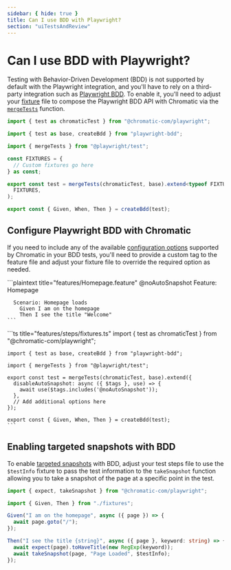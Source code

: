 ```yaml
---
sidebar: { hide: true }
title: Can I use BDD with Playwright?
section: "uiTestsAndReview"
---
```



# Can I use BDD with Playwright?

Testing with Behavior-Driven Development (BDD) is not supported by default with the Playwright integration, and you'll have to rely on a third-party integration such as [Playwright BDD](https://github.com/vitalets/playwright-bdd). To enable it, you'll need to adjust your [fixture](https://vitalets.github.io/playwright-bdd/#/getting-started/add-fixtures) file to compose the Playwright BDD API with Chromatic via the [`mergeTests`](https://playwright.dev/docs/test-fixtures#combine-custom-fixtures-from-multiple-modules) function.

```ts title="features/steps/fixtures.ts"
import { test as chromaticTest } from "@chromatic-com/playwright";

import { test as base, createBdd } from "playwright-bdd";

import { mergeTests } from "@playwright/test";

const FIXTURES = {
  // Custom fixtures go here
} as const;

export const test = mergeTests(chromaticTest, base).extend<typeof FIXTURES>(
  FIXTURES,
);

export const { Given, When, Then } = createBdd(test);
```

## Configure Playwright BDD with Chromatic

If you need to include any of the available [configuration options](/docs/playwright/configure/) supported by Chromatic in your BDD tests, you'll need to provide a custom tag to the feature file and adjust your fixture file to override the required option as needed.

<Tabs>
  <TabItem label="feature">
    ```plaintext title="features/Homepage.feature"
    @noAutoSnapshot
    Feature: Homepage

      Scenario: Homepage loads
        Given I am on the homepage
        Then I see the title "Welcome"
    ```

  </TabItem>
    <TabItem label="steps">
    ```ts title="features/steps/fixtures.ts"
    import { test as chromaticTest } from "@chromatic-com/playwright";

    import { test as base, createBdd } from "playwright-bdd";

    import { mergeTests } from "@playwright/test";

    export const test = mergeTests(chromaticTest, base).extend({
      disableAutoSnapshot: async ({ $tags }, use) => {
        await use($tags.includes('@noAutoSnapshot'));
      },
      // Add additional options here
    });

    export const { Given, When, Then } = createBdd(test);
    ```

  </TabItem>
</Tabs>

## Enabling targeted snapshots with BDD

To enable [targeted snapshots](/docs/playwright/targeted-snapshots) with BDD, adjust your test steps file to use the `$testInfo` fixture to pass the test information to the `takeSnapshot` function allowing you to take a snapshot of the page at a specific point in the test.

```ts title="features/steps/Homepage.steps.ts"
import { expect, takeSnapshot } from "@chromatic-com/playwright";

import { Given, Then } from "./fixtures";

Given("I am on the homepage", async ({ page }) => {
  await page.goto("/");
});

Then("I see the title {string}", async ({ page }, keyword: string) => {
  await expect(page).toHaveTitle(new RegExp(keyword));
  await takeSnapshot(page, "Page Loaded", $testInfo);
});
```
